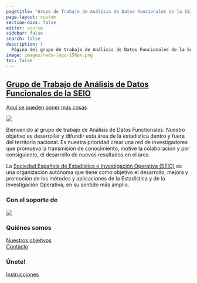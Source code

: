 ```yaml
---
pagetitle: "Grupo de Trabajo de Análisis de Datos Funcionales de la SEIO"
page-layout: custom
section-divs: false
editor: source
sidebar: false
search: false
description: | 
  Página del grupo de trabajo de Análisis de Datos Funcionales de la Sociedad Española de Estadística e Investigación Operativa (SEIO).
image: images/rwds-logo-150px.png
toc: false
---
```


::: {.content-container}
::: {.top-story .purple-background}
<a href="/case-studies/posts/2024/11/22/development-plan-2.qmd">

::: grid
::: {.g-col-12 .g-col-lg-4 .top-story-text}
## Grupo de Trabajo de Análisis de Datos Funcionales de la SEIO
Aquí se pueden poner más cosas
:::
::: {.g-col-12 .g-col-lg-8 .top-story-img}
![](images/fda.jpg)
:::
:::

</a>

:::
:::

::: {.header-text} 
::: {.content-container}
::: {.header-block}
Bienvenido al grupo de trabajo de Análisis de Datos Functionales. Nuestro objetivo es desarrollar y difundir esta área de la estadística dentro y fuera del territorio nacional. 
Es nuestra prioridad crear una red de investigadores que promueva la transmision de conocimiento, motive la colaboracion y por consiguiente, el desarrollo de nuevos resultados en el area.

La [Sociedad Española de Estadística e Investigación Operativa (SEIO)](https://www.seio.es/) es una organización autónoma que tiene como objetivo el desarrollo, mejora y promoción de los métodos y aplicaciones de la Estadística y de la Investigación Operativa, en su sentido más amplio. 
:::
:::
:::


::: {.footer-text}
::: {.footer-container .black-background}
::: {.footer-block}
::: grid


::: {.g-col-12 .g-col-md-2}
### Con el soporte de
[![](images/seio.png){fig-align="left"}](https://www.seio.es/)
:::
::: {.g-col-12 .g-col-md-2}
:::
::: {.g-col-12 .g-col-md-2}
### Quiénes somos
[Nuestros objetivos](about-rwds.qmd)\
[Contacto](contact.qmd)
:::
::: {.g-col-12 .g-col-md-2}
### Únete!
[Instrucciones](join.qmd)\
:::


<!-- ::: {.g-col-12 .g-col-md-12}
### Our partners
logos to go here
::: -->

:::
:::
:::
:::
